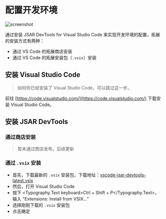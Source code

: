 
# 配置开发环境

![screenshot](vscode-extension-screenshot.png)

通过安装 JSAR DevTools for Visual Studio Code 来实现开发环境的配置，拓展的安装方式有两种：

- 通过 VS Code 的拓展商店安装
- 通过 VS Code 的拓展安装包（`.vsix`）安装

## 安装 Visual Studio Code

> 如何你已经安装了 Visual Studio Code，可以跳过这一步。

前往 [https://code.visualstudio.com/](https://code.visualstudio.com/) 下载安装 Visual Studio Code。

## 安装 JSAR DevTools

### 通过商店安装

> 暂未通过商店发布，后续更新

### 通过 `.vsix` 安装

- 首先，下载最新的 `.vsix` 安装包，下载地址：[vscode-jsar-devtools-latest.vsix](/installer/vscode-jsar-devtools-latest.vsix)
- 然后，打开 Visual Studio Code
- 按下 <Typography.Text keyboard>Ctrl + Shift + P</Typography.Text>，输入 "Extensions: Install from VSIX..."
- 选择刚刚下载的 `.vsix` 安装包
- 点击确定
